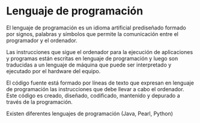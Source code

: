 # Lenguaje de programación

El lenguaje de programación es un idioma artificial prediseñado formado por signos, palabras y símbolos que permite la comunicación entre el programador y el ordenador.

Las instrucciones que sigue el ordenador para la ejecución de aplicaciones y programas están escritas en lenguaje de programación y luego son traducidas a un lenguaje de máquina que puede ser interpretado y ejecutado por el hardware del equipo.

El código fuente está formado por líneas de texto que expresan en lenguaje de programación las instrucciones que debe llevar a cabo el ordenador. Este código es creado, diseñado, codificado, mantenido y depurado a través de la programación.

Existen diferentes lenguajes de programación (Java, Pearl, Python)